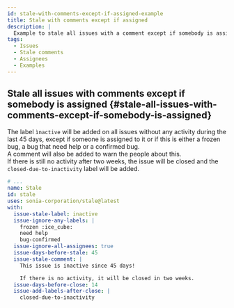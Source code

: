 ```yaml
---
id: stale-with-comments-except-if-assigned-example
title: Stale with comments except if assigned
description: |
  Example to stale all issues with a comment except if somebody is assigned.
tags:
  - Issues
  - Stale comments
  - Assignees
  - Examples
---
```


## Stale all issues with comments except if somebody is assigned {#stale-all-issues-with-comments-except-if-somebody-is-assigned}

The label `ìnactive` will be added on all issues without any activity during the last 45 days, except if someone is assigned to it or if this is either a frozen bug, a bug that need help or a confirmed bug.  
A comment will also be added to warn the people about this.  
If there is still no activity after two weeks, the issue will be closed and the `closed-due-to-inactivity` label will be added.

```yml
# ...
name: Stale
id: stale
uses: sonia-corporation/stale@latest
with:
  issue-stale-label: inactive
  issue-ignore-any-labels: |
    frozen :ice_cube:
    need help
    bug-confirmed
  issue-ignore-all-assignees: true
  issue-days-before-stale: 45
  issue-stale-comment: |
    This issue is inactive since 45 days!

    If there is no activity, it will be closed in two weeks.
  issue-days-before-close: 14
  issue-add-labels-after-close: |
    closed-due-to-inactivity
```
